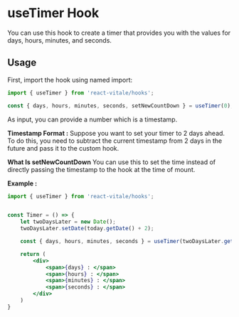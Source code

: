 # useTimer Hook

You can use this hook to create a timer that provides you with the values for days, hours, minutes, and seconds.

## Usage
First, import the hook using named import:

```jsx
import { useTimer } from 'react-vitale/hooks';

const { days, hours, minutes, seconds, setNewCountDown } = useTimer(0);
```

As input, you can provide a number which is a timestamp.

**Timestamp Format :**
Suppose you want to set your timer to 2 days ahead. To do this, you need to subtract the current timestamp from 2 days in the future and pass it to the custom hook.

**What Is setNewCountDown**
You can use this to set the time instead of directly passing the timestamp to the hook at the time of mount.

**Example :**

```jsx
import { useTimer } from 'react-vitale/hooks';


const Timer = () => {
    let twoDaysLater = new Date();
    twoDaysLater.setDate(today.getDate() + 2);

    const { days, hours, minutes, seconds } = useTimer(twoDaysLater.getTime());

    return (
        <div>
            <span>{days} : </span>
            <span>{hours} : </span>
            <span>{minutes} : </span>
            <span>{seconds} : </span>
        </div>
    )
}
```